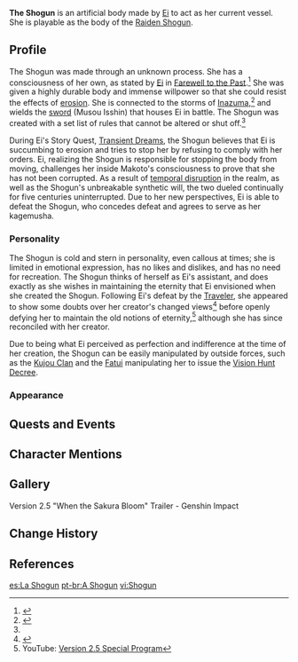 {{About|the puppet created by [[Ei]]|the playable character|Raiden Shogun||Raiden Shogun (Disambiguation)}}
{{Character Infobox
|type             = Quest NPC
|image            = The Shogun.png
|region           = Inazuma
|element          = Electro
|title            = Guardian of Eternity
|affiliation      = Ei
|affiliation2     = Inazuma Shogunate
|voiceEN          = [[imdb:nm3304361|Anne Yatco]]<ref>Twitter: [https://twitter.com/GenshinImpact/status/1430771997605339137 EN VA Announcement]</ref>
|voiceCN          = [https://zh.moegirl.org.cn/菊花花 Juhuahua ({{zh|菊花花}})]<ref>HoYoverse Chinese News: [https://ys.mihoyo.com/main/news/detail/16261 {{zh|2.0版本PV：「不动鸣神，泡影断灭」}}]</ref>
|voiceJP          = {{w|Miyuki Sawashiro|Miyuki Sawashiro ({{ja|沢城 みゆき}})}}<ref>Twitter: [https://twitter.com/Genshin_7/status/1413467811591069702 JP VA Announcement]</ref>
|voiceKR          = {{w|ko:박지윤_(성우)|Park Ji-yoon ({{ko|박지윤}})}}<ref>YouTube: [https://youtu.be/5DgHU0042G8 Version 2.1 Korean Special Program]</ref>
}}
'''The Shogun''' is an artificial body made by [[Ei]] to act as her current vessel. She is playable as the body of the [[Raiden Shogun]].

==Profile==
The Shogun was made through an unknown process. She has a consciousness of her own, as stated by [[Ei]] in [[Farewell to the Past]].<ref>{{Ref/Quest|Farewell to the Past|quote='''Ei:''' Though she is a puppet, the Shogun has her own consciousness, too. When necessary, she appears here to confront me.}}</ref> She was given a highly durable body and immense willpower so that she could resist the effects of [[erosion]]. She is connected to the storms of [[Inazuma]],<ref name="Ei dialogue TLE">{{Ref/Quest|The Lonesome Euthymia}}</ref> and wields the [[Musou Isshin|sword]] (Musou Isshin) that houses Ei in battle. The Shogun was created with a set list of rules that cannot be altered or shut off.<ref name="Ei dialogue TLE" />

During Ei's Story Quest, [[Transient Dreams]], the Shogun believes that Ei is succumbing to erosion and tries to stop her by refusing to comply with her orders. Ei, realizing the Shogun is responsible for stopping the body from moving, challenges her inside Makoto's consciousness to prove that she has not been corrupted. As a result of [[Istaroth|temporal disruption]] in the realm, as well as the Shogun's unbreakable synthetic will, the two dueled continually for five centuries uninterrupted. Due to her new perspectives, Ei is able to defeat the Shogun, who concedes defeat and agrees to serve as her kagemusha.

===Personality===
The Shogun is cold and stern in personality, even callous at times; she is limited in emotional expression, has no likes and dislikes, and has no need for recreation. The Shogun thinks of herself as Ei's assistant, and does exactly as she wishes in maintaining the eternity that Ei envisioned when she created the Shogun. Following Ei's defeat by the [[Traveler]], she appeared to show some doubts over her creator's changed views<ref>{{Ref/CS|Raiden Shogun|5}}</ref> before openly defying her to maintain the old notions of eternity,<ref>YouTube: [https://youtu.be/EzgxnM-cU4s Version 2.5 Special Program]</ref> although she has since reconciled with her creator.

Due to being what Ei perceived as perfection and indifference at the time of her creation, the Shogun can be easily manipulated by outside forces, such as the [[Kujou Clan]] and the [[Fatui]] manipulating her to issue the [[Vision Hunt Decree]].

===Appearance===
{{Transclude|Raiden Shogun/Lore|Appearance}}
<!--==Trivia==-->

==Quests and Events==
{{See also|Raiden Shogun/Lore#Quests and Events}}
{{Quests and Events|Follow the Wind=cinematic}}

==Character Mentions==
{{See also|Raiden Shogun/Lore#Character Mentions}}
{{Character Mentions}}

==Gallery==
<gallery>
Version 2.5 "When the Sakura Bloom" Trailer - Genshin Impact
</gallery>

==Change History==
{{Change History|2.0}}

==References==
{{Reflist}}
[[es:La Shogun]]
[[pt-br:A Shogun]]
[[vi:Shogun]]